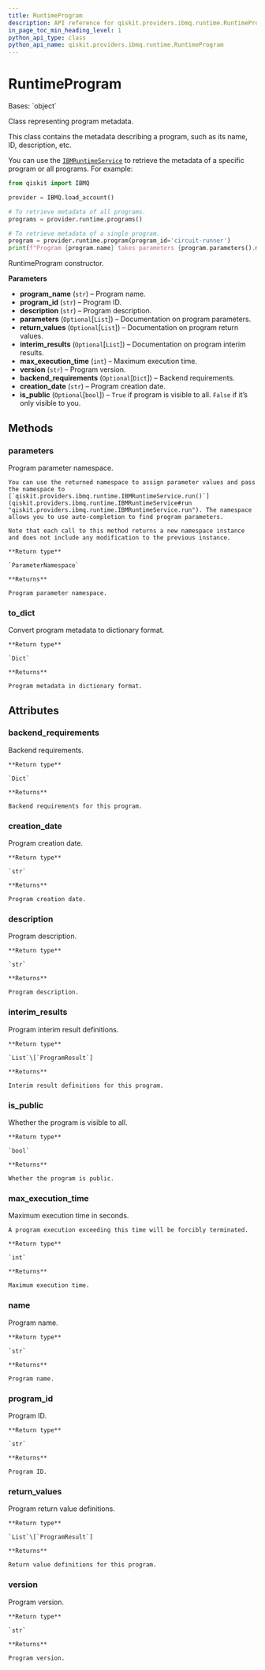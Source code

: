 ```yaml
---
title: RuntimeProgram
description: API reference for qiskit.providers.ibmq.runtime.RuntimeProgram
in_page_toc_min_heading_level: 1
python_api_type: class
python_api_name: qiskit.providers.ibmq.runtime.RuntimeProgram
---
```


# RuntimeProgram

<Class id="qiskit.providers.ibmq.runtime.RuntimeProgram" isDedicatedPage={true} github="https://github.com/qiskit/qiskit-ibmq-provider/tree/stable/0.17/qiskit/providers/ibmq/runtime/runtime_program.py" signature="RuntimeProgram(program_name, program_id, description, parameters=None, return_values=None, interim_results=None, max_execution_time=0, version='0', backend_requirements=None, creation_date='', is_public=False)">
  Bases: `object`

  Class representing program metadata.

  This class contains the metadata describing a program, such as its name, ID, description, etc.

  You can use the [`IBMRuntimeService`](qiskit.providers.ibmq.runtime.IBMRuntimeService "qiskit.providers.ibmq.runtime.IBMRuntimeService") to retrieve the metadata of a specific program or all programs. For example:

  ```python
  from qiskit import IBMQ

  provider = IBMQ.load_account()

  # To retrieve metadata of all programs.
  programs = provider.runtime.programs()

  # To retrieve metadata of a single program.
  program = provider.runtime.program(program_id='circuit-runner')
  print(f"Program {program.name} takes parameters {program.parameters().metadata}")
  ```

  RuntimeProgram constructor.

  **Parameters**

  *   **program\_name** (`str`) – Program name.
  *   **program\_id** (`str`) – Program ID.
  *   **description** (`str`) – Program description.
  *   **parameters** (`Optional`\[`List`]) – Documentation on program parameters.
  *   **return\_values** (`Optional`\[`List`]) – Documentation on program return values.
  *   **interim\_results** (`Optional`\[`List`]) – Documentation on program interim results.
  *   **max\_execution\_time** (`int`) – Maximum execution time.
  *   **version** (`str`) – Program version.
  *   **backend\_requirements** (`Optional`\[`Dict`]) – Backend requirements.
  *   **creation\_date** (`str`) – Program creation date.
  *   **is\_public** (`Optional`\[`bool`]) – `True` if program is visible to all. `False` if it’s only visible to you.

  ## Methods

  ### parameters

  <Function id="qiskit.providers.ibmq.runtime.RuntimeProgram.parameters" signature="RuntimeProgram.parameters()">
    Program parameter namespace.

    You can use the returned namespace to assign parameter values and pass the namespace to [`qiskit.providers.ibmq.runtime.IBMRuntimeService.run()`](qiskit.providers.ibmq.runtime.IBMRuntimeService#run "qiskit.providers.ibmq.runtime.IBMRuntimeService.run"). The namespace allows you to use auto-completion to find program parameters.

    Note that each call to this method returns a new namespace instance and does not include any modification to the previous instance.

    **Return type**

    `ParameterNamespace`

    **Returns**

    Program parameter namespace.
  </Function>

  ### to\_dict

  <Function id="qiskit.providers.ibmq.runtime.RuntimeProgram.to_dict" signature="RuntimeProgram.to_dict()">
    Convert program metadata to dictionary format.

    **Return type**

    `Dict`

    **Returns**

    Program metadata in dictionary format.
  </Function>

  ## Attributes

  ### backend\_requirements

  <Attribute id="qiskit.providers.ibmq.runtime.RuntimeProgram.backend_requirements">
    Backend requirements.

    **Return type**

    `Dict`

    **Returns**

    Backend requirements for this program.
  </Attribute>

  ### creation\_date

  <Attribute id="qiskit.providers.ibmq.runtime.RuntimeProgram.creation_date">
    Program creation date.

    **Return type**

    `str`

    **Returns**

    Program creation date.
  </Attribute>

  ### description

  <Attribute id="qiskit.providers.ibmq.runtime.RuntimeProgram.description">
    Program description.

    **Return type**

    `str`

    **Returns**

    Program description.
  </Attribute>

  ### interim\_results

  <Attribute id="qiskit.providers.ibmq.runtime.RuntimeProgram.interim_results">
    Program interim result definitions.

    **Return type**

    `List`\[`ProgramResult`]

    **Returns**

    Interim result definitions for this program.
  </Attribute>

  ### is\_public

  <Attribute id="qiskit.providers.ibmq.runtime.RuntimeProgram.is_public">
    Whether the program is visible to all.

    **Return type**

    `bool`

    **Returns**

    Whether the program is public.
  </Attribute>

  ### max\_execution\_time

  <Attribute id="qiskit.providers.ibmq.runtime.RuntimeProgram.max_execution_time">
    Maximum execution time in seconds.

    A program execution exceeding this time will be forcibly terminated.

    **Return type**

    `int`

    **Returns**

    Maximum execution time.
  </Attribute>

  ### name

  <Attribute id="qiskit.providers.ibmq.runtime.RuntimeProgram.name">
    Program name.

    **Return type**

    `str`

    **Returns**

    Program name.
  </Attribute>

  ### program\_id

  <Attribute id="qiskit.providers.ibmq.runtime.RuntimeProgram.program_id">
    Program ID.

    **Return type**

    `str`

    **Returns**

    Program ID.
  </Attribute>

  ### return\_values

  <Attribute id="qiskit.providers.ibmq.runtime.RuntimeProgram.return_values">
    Program return value definitions.

    **Return type**

    `List`\[`ProgramResult`]

    **Returns**

    Return value definitions for this program.
  </Attribute>

  ### version

  <Attribute id="qiskit.providers.ibmq.runtime.RuntimeProgram.version">
    Program version.

    **Return type**

    `str`

    **Returns**

    Program version.
  </Attribute>
</Class>


